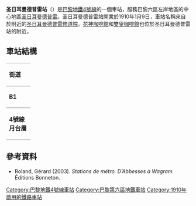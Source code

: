 {{expand|time=2016-02-25T07:05:46+00:00}}
{{no footnotes|time=2016-02-25T07:05:46+00:00}}
{{Infobox station
| name                = Saint-Germain-des-Prés
| symbol_location     = paris
| symbol              = m
| symbol2             = 
| type                = [[巴黎地鐵|巴黎地鐵]]車站
| image               = [[File:AX_4_Saint-Germain-des-Pres_20080715.jpg|275px]]
| alt                 = 
| caption             = 
| other_name          = 
| address             = 147, boul. Saint-Germain<br>168 bis, boul. Saint-Germain<br />[[巴黎六區|巴黎六區]]
| borough             = [[法蘭西島|法蘭西島]]
| country             = 法國
| iso_region          = FR_scale:2000
| coordinates_display = title
| coordinates_format  = dms
| latd  = 48| latm  = 51| lats  = 14| latNS  = N
| longd = 2| longm = 20| longs = 00| longEW = E
| coordinates         = 
| owned               = [[RATP|RATP]]
| operator            = [[RATP|RATP]]
| line                = 
| disabled            = 
| zone                = 1
| opened              = {{Start-date|1910-01-09}}
| closed              = <!-- {{End date|YYYY|MM|DD|df=y}} -->
| services            = 
| map_type            = France Paris
}}
'''圣日耳曼德普雷站'''（{{lang-fr|Saint-Germain-des-Prés}}）是[[巴黎地鐵4號線|巴黎地鐵4號線]]的一個車站，服務巴黎六區左岸地區的中心地區[[圣日耳曼代普雷_(巴黎)|圣日耳曼德普雷]]。圣日耳曼德普雷站開業於1910年1月9日，車站名稱來自於附近的[[圣日耳曼德普雷修道院|圣日耳曼德普雷修道院]]。[[花神咖啡館|花神咖啡館]]和[[雙叟咖啡館|雙叟咖啡館]]也位於圣日耳曼德普雷站的附近，
== 車站結構 ==
{| border=0 cellspacing=0 cellpadding=3
|style="border-bottom:solid 1px gray;border-top:solid 1px gray;" width=50 valign=top|'''街道'''
|-
|style="border-bottom:solid 1px gray;border-top:solid 1px gray;" width=50 valign=top|'''B1'''
|style="border-top:solid 1px gray;border-bottom:solid 1px gray;" width=100 valign=top|月台連接夾層
|-
|style="border-bottom:solid 1px gray;" width=50 rowspan=10 valign=top|'''4號線月台層'''
|style="border-top:solid 1px gray;border-right:solid 2px black;border-left:solid 2px black;border-bottom:solid 2px black;" colspan=2|<center><small>[[側式月台|側式月台]]，右側開門</small>
|-
|style="border-bottom:solid 1px gray;" width=100|北行
|style="border-bottom:solid 1px gray;" width=390|{{arrow|L}} [[File:Metro-M.svg|16x16px]][[File:Paris_Metro_4.svg|16x16px]]往[[克利尼昂库尔门站|克利尼昂库尔门]]<small>（[[奧德翁站|奧德翁]]）</small>
|-
|南行
|{{arrow|R}} [[File:Metro-M.svg|16x16px]][[File:Paris_Metro_4.svg|16x16px]]往[[巴涅-露西·奧布拉克站|巴涅-露西·奧布拉克]]<small>（[[圣叙尔皮斯站|圣叙尔皮斯]]）</small>
|-
|style="border-top:solid 2px black;border-right:solid 2px black;border-left:solid 2px black;border-bottom:solid 1px gray;" colspan=2|<center><small>[[側式月台|側式月台]]，右側開門
|}
{{commons category|Saint-Germain-des-Prés (Paris Metro)}}

==參考資料==
*Roland, Gérard (2003). ''Stations de métro. D’Abbesses à Wagram.'' Éditions Bonneton.

{{巴黎地鐵4號線}}
{{DEFAULTSORT:Saint-Germain-des-Prés}}
[[Category:巴黎地鐵4號線車站|Category:巴黎地鐵4號線車站]]
[[Category:巴黎第六區地鐵車站|Category:巴黎第六區地鐵車站]]
[[Category:1910年啟用的鐵路車站|Category:1910年啟用的鐵路車站]]